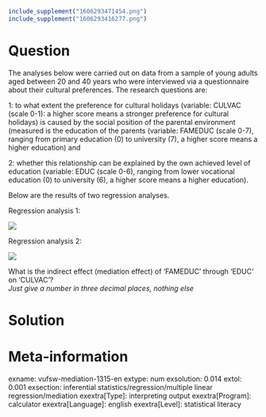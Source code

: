 ```r
include_supplement("1606293471454.png")
include_supplement("1606293416277.png")
```

Question
========
The analyses below were carried out on data from a sample of young
adults aged between 20 and 40 years who were interviewed via a
questionnaire about their cultural preferences. The research questions
are:  
  
1: to what extent the preference for cultural holidays (variable: CULVAC
(scale 0-1): a higher score means a stronger preference for cultural
holidays) is caused by the social position of the parental environment
(measured is the education of the parents (variable: FAMEDUC (scale
0-7), ranging from primary education (0) to university (7), a higher
score means a higher education) and  
  
2: whether this relationship can be explained by the own achieved level
of education (variable: EDUC (scale 0-6), ranging from lower vocational
education (0) to university (6), a higher score means a higher
education).  
  
Below are the results of two regression analyses.  
  
Regression analysis 1:  
  
![](1606293471454.png)
  
  
Regression analysis 2:  
  
![](1606293416277.png)
  
What is the indirect effect (mediation effect) of 'FAMEDUC' through
'EDUC' on 'CULVAC'?   
*Just give a number in three decimal places, nothing else*


Solution
========











Meta-information
================
exname: vufsw-mediation-1315-en
extype: num
exsolution: 0.014
extol: 0.001
exsection: inferential statistics/regression/multiple linear regression/mediation
exextra[Type]: interpreting output
exextra[Program]: calculator
exextra[Language]: english
exextra[Level]: statistical literacy

